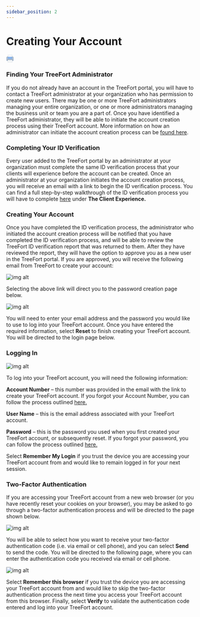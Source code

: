 ```yaml
---
sidebar_position: 2
---
```


# Creating Your Account
[<svg xmlns="http://www.w3.org/2000/svg" viewBox="0 0 80 80" width="20px"><path fill="#66798f" d="M14 16H66V24H14z"></path><path fill="#b0c1d4" d="M8,63.5c-3,0-5.5-2.5-5.5-5.5V26c0-3,2.5-5.5,5.5-5.5h64c3,0,5.5,2.5,5.5,5.5v32 c0,3-2.5,5.5-5.5,5.5H8z"></path><path fill="#66798f" d="M72,21c2.8,0,5,2.2,5,5v32c0,2.8-2.2,5-5,5H8c-2.8,0-5-2.2-5-5V26c0-2.8,2.2-5,5-5H72 M72,20H8 c-3.3,0-6,2.7-6,6v32c0,3.3,2.7,6,6,6h64c3.3,0,6-2.7,6-6V26C78,22.7,75.3,20,72,20L72,20z"></path><path fill="#fff" d="M16.5 2.5H63.5V23.5H16.5z"></path><path fill="#788b9c" d="M63,3v20H17V3H63 M64,2H16v22h48V2L64,2z"></path><path fill="#8bb7f0" d="M22,41.5c-3,0-5.5-2.5-5.5-5.5V20.5h47V36c0,3-2.5,5.5-5.5,5.5H22z"></path><path fill="#4e7ab5" d="M63,21v15c0,2.8-2.2,5-5,5H22c-2.8,0-5-2.2-5-5V21H63 M64,20H16v16c0,3.3,2.7,6,6,6h36 c3.3,0,6-2.7,6-6V20L64,20z"></path><path fill="#fff" d="M16.5 50.5H63.5V77.5H16.5z"></path><path fill="#788b9c" d="M63,51v26H17V51H63 M64,50H16v28h48V50L64,50z"></path><path fill="#d6e3ed" d="M17 52H63V56H17z"></path><path fill="#788b9c" d="M26 59H54V60H26zM26 67H54V68H26z"></path><g><path fill="#ffeea3" d="M70 28A2 2 0 1 0 70 32A2 2 0 1 0 70 28Z"></path></g><path fill="#66798f" d="M17,56v-4h46v4h2c1.7,0,3-1.3,3-3l0,0c0-1.7-1.3-3-3-3H15c-1.7,0-3,1.3-3,3l0,0c0,1.7,1.3,3,3,3H17z"></path></svg>](/Assets/file/account-setup-createYourAccount.pdf)
### Finding Your TreeFort Administrator
If you do not already have an account in the TreeFort portal, you will have to contact a TreeFort administrator at your organization who has permission to create new users. There may be one or more TreeFort administrators managing your entire organization, or one or more administrators managing the business unit or team you are a part of. Once you have identified a TreeFort administrator, they will be able to initiate the account creation process using their TreeFort account. More information on how an administrator can initiate the account creation process can be [found here](/docs/managing-your-organization/managing-users/).

### Completing Your ID Verification
Every user added to the TreeFort portal by an administrator at your organization must complete the same ID verification process that your clients will experience before the account can be created. Once an administrator at your organization initiates the account creation process, you will receive an email with a link to begin the ID verification process. You can find a full step-by-step walkthrough of the ID verification process you will have to complete [here](/docs/getting-started/the-id-verification-process/) under **The Client Experience.**

### Creating Your Account
Once you have completed the ID verification process, the administrator who initiated the account creation process will be notified that you have completed the ID verification process, and will be able to review the TreeFort ID verification report that was returned to them. After they have reviewed the report, they will have the option to approve you as a new user in the TreeFort portal. If you are approved, you will receive the following email from TreeFort to create your account:

![img alt](/img/email_notification.png)

Selecting the above link will direct you to the password creation page below.

![img alt](/img/password_reset.png)

You will need to enter your email address and the password you would like to use to log into your TreeFort account. Once you have entered the required information, select **Reset** to finish creating your TreeFort account. You will be directed to the login page below.

### Logging In

![img alt](/img/login.png)

To log into your TreeFort account, you will need the following information:

**Account Number** – this number was provided in the email with the link to create your TreeFort account. If you forgot your Account Number, you can follow the process outlined [here.](/docs/account-setup-and-management/forgot-account-number-or-password/)

**User Name** – this is the email address associated with your TreeFort account.

**Password** – this is the password you used when you first created your TreeFort account, or subsequently reset. If you forgot your password, you can follow the process outlined [here.](/docs/account-setup-and-management/forgot-account-number-or-password/)

Select **Remember My Login** if you trust the device you are accessing your TreeFort account from and would like to remain logged in for your next session.

### Two-Factor Authentication
If you are accessing your TreeFort account from a new web browser (or you have recently reset your cookies on your browser), you may be asked to go through a two-factor authentication process and will be directed to the page shown below.

![img alt](/img/two_factor_select.png)

You will be able to select how you want to receive your two-factor authentication code (i.e. via email or cell phone), and you can select **Send** to send the code. You will be directed to the following page, where you can enter the authentication code you received via email or cell phone.

![img alt](/img/two_factor_code.png)

Select **Remember this browser** if you trust the device you are accessing your TreeFort account from and would like to skip the two-factor authentication process the next time you access your TreeFort account from this browser. Finally, select **Verify** to validate the authentication code entered and log into your TreeFort account.